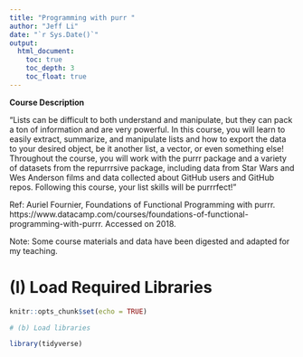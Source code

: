 ```yaml
---
title: "Programming with purr "
author: "Jeff Li"
date: "`r Sys.Date()`"
output: 
  html_document: 
    toc: true
    toc_depth: 3
    toc_float: true
---
```




**Course Description**

"Lists can be difficult to both understand and manipulate, but they can pack a ton of information and are very powerful. In this course, you will learn to easily extract, summarize, and manipulate lists and how to export the data to your desired object, be it another list, a vector, or even something else! Throughout the course, you will work with the purrr package and a variety of datasets from the repurrrsive package, including data from Star Wars and Wes Anderson films and data collected about GitHub users and GitHub repos. Following this course, your list skills will be purrrfect!" 



Ref: Auriel Fournier, Foundations of Functional Programming with purrr. https://www.datacamp.com/courses/foundations-of-functional-programming-with-purrr. Accessed on 2018. 


Note: Some course materials and data have been digested and adapted for my teaching. 



# (I) Load Required Libraries

```r
knitr::opts_chunk$set(echo = TRUE)

# (b) Load libraries

library(tidyverse)

```

